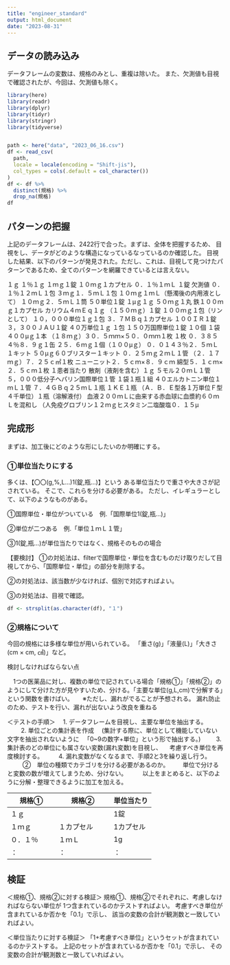 ```yaml
---
title: "engineer_standard"
output: html_document
date: "2023-08-31"
---
```


## データの読み込み
データフレームの変数は、規格のみとし、重複は除いた。
また、欠測値も目視で確認されたが、今回は、欠測値も除く。
```r
library(here)
library(readr)
library(dplyr)
library(tidyr)
library(stringr)
library(tidyverse)


path <- here("data", "2023_06_16.csv")
df <- read_csv(
  path,
  locale = locale(encoding = "Shift-jis"),
  col_types = cols(.default = col_character())
) 
df <- df %>% 
  distinct(規格) %>% 
  drop_na(規格)
df
```

## パターンの把握


上記のデータフレームは、2422行で合った。まずは、全体を把握するため、
目視をし、データがどのような構造になっているなっているのか確認した。
目視した結果、以下のパターンが発見された。ただし、これは、目視して見つけたパターンであるため、全てのパターンを網羅できているとは言えない。

１ｇ
１％１ｇ
１ｍｇ１錠
１０ｍｇ１カプセル
０．１％１ｍＬ
１錠
欠測値
０．１％１２ｍＬ１包
３ｍｇ１．５ｍＬ１包
１０ｍｇ１ｍＬ（懸濁後の内用液として）
１０ｍｇ２．５ｍＬ１筒
５０単位１錠
１μｇ１ｇ
５０ｍｇ１丸
鉄１００ｍｇ１カプセル
カリウム４ｍＥｑ１ｇ
（１５０ｍｇ）１錠
１００ｍｇ１包（リンとして）
１０，０００単位１ｇ１包
３．７ＭＢｑ１カプセル
１００ＩＲ１錠
３，３００ＪＡＵ１錠
４０万単位１ｇ
１包
１５０万国際単位１錠
１０個
１袋
４００μｇ１本
（１８ｍｇ）３０．５ｍｍ×５０．０ｍｍ１枚
１枚
０．３８５４％８．９ｇ１缶
２５．６ｍｇ１個（１００μｇ）
０．０１４３％２．５ｍＬ１キット
５０μｇ６０ブリスター１キット
０．２５ｍｇ２ｍＬ１管
（２．１７ｍｇ）７．２５ｃ㎡１枚
ニューニット２．５ｃｍ×８．９ｃｍ
綿型５．１ｃｍ×２．５ｃｍ１枚
１患者当たり
散剤（液剤を含む）１ｇ
５モル２０ｍＬ１管
５，０００低分子ヘパリン国際単位１管
１袋１瓶１組
４０エルカトニン単位１ｍＬ１管
７．４ＧＢｑ２５ｍＬ１瓶
１ＫＥ１瓶
（Ａ．Ｂ．Ｅ型各１万単位Ｆ型４千単位）１瓶（溶解液付）
血液２００ｍＬに由来する赤血球に血漿約６０ｍＬを混和し
（人免疫グロブリン１２ｍｇヒスタミン二塩酸塩０．１５μ


## 完成形
まずは、加工後にどのような形にしたいのか明確にする。

### ①単位当たりにする
多くは、【〇〇(g,%,L...)1(錠,瓶...)】という
ある単位当たりで重さや大きさが記されている。
そこで、これらを分ける必要がある。
ただし、イレギュラーとして、以下のようなものがある。

①国際単位・単位がついている　例.「国際単位1(錠,瓶...)」

②単位が二つある　例.「単位１ｍＬ１管」

③1(錠,瓶...)が単位当たりではなく、規格そのものの場合

【要検討】
①の対処法は、filterで国際単位・単位を含むものだけ取りだして目視してから、「国際単位・単位」の部分を削除する。

②の対処法は、該当数が少なければ、個別で対応すればよい。

③の対処法は、目視で確認。
```r
df <- strsplit(as.character(df), "１")
```


### ②規格について
今回の規格には多様な単位が用いられている。
「重さ(g)」「液量(L)」「大きさ(cm × cm, ㎤)」など。

検討しなければならない点

　1つの医薬品に対し、複数の単位で記されている場合「規格①」「規格②」のようにして分けた方が見やすいため、分ける。「主要な単位(g,L,cm)で分解する」という関数を書けばい。
　
※ただし、漏れがでることが予想される。
漏れ防止のため、テストを行い、漏れが出ないよう改良を重ねる

＜テストの手順＞
　1. データフレームを目視し、主要な単位を抽出する。
　
　2. 単位ごとの集計表を作成
　(集計する際に、単位として機能していない文字を抽出されないように
　「0~9の数字+単位」という形で抽出する。)
　
　3. 集計表のどの単位にも属さない変数(漏れ変数)を目視し、
　考慮すべき単位を再度検討する。
　
　4. 漏れ変数がなくなるまで、手順2と3を繰り返し行う。
　
　
②　単位の種類でカテゴリを分ける必要があるのか。
　　単位で分けると変数の数が増えてしまうため、分けない。
　　
以上をまとめると、以下のように分解・整理できるように加工を加える。

| 規格①      | 規格②          |単位当たり|
|-------------|-------------------|------------|
| １ｇ   　　　|　　　　　　　   |1錠|
| １ｍｇ　　　 | １カプセル |1カプセル|
| ０．１％  | １ｍＬ           |1g|
| ：  | ：           |：|

## 検証
＜規格①、規格②に対する検証＞
規格①、規格②でそれぞれに、考慮しなければならない単位が
1つ含まれているのかテストすればよい。
考慮すべき単位が含まれているか否かを「0.1」で示し、
該当の変数の合計が観測数と一致していればよい。

＜単位当たりに対する検証＞
「1+考慮すべき単位」というセットが含まれているのかテストする。
上記のセットが含まれているか否かを「0.1」で示し、
その変数の合計が観測数と一致していればよい。




　　








